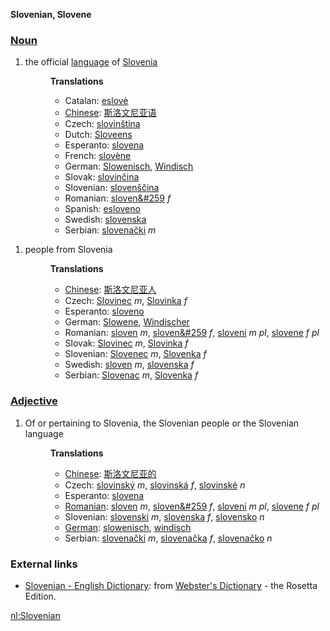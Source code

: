 '''Slovenian, Slovene'''

===[[Noun]]===
#the official [[language]] of [[Slovenia]]
#:'''Translations'''
#:*Catalan: [[eslovè]]
#:*[[Chinese]]: [[斯洛文尼亚语]]
#:*Czech: [[slovinština]]
#:*Dutch: [[Sloveens]] {{msg:n}}
#:*Esperanto: [[slovena]]
#:*French: [[slovène]]
#:*German: [[Slowenisch]], [[Windisch]]
#:*Slovak: [[slovinčina]]
#:*Slovenian: [[slovenscina|slovenščina]]
#:*Romanian: [[sloven&#259]] ''f''
#:*Spanish: [[esloveno]]
#:*Swedish: [[slovenska]]
#:*Serbian: [[slovenački]] ''m''

#people from Slovenia
#:'''Translations'''
#:*[[Chinese]]: [[斯洛文尼亚人]]
#:*Czech: [[Slovinec]] ''m'', [[Slovinka]] ''f''
#:*Esperanto: [[sloveno]]
#:*German: [[Slowene]], [[Windischer]]
#:*Romanian: [[sloven]] ''m'', [[sloven&#259]] ''f'', [[sloveni]] ''m pl'', [[slovene]] ''f pl''
#:*Slovak: [[Slovinec]] ''m'', [[Slovinka]] ''f''
#:*Slovenian: [[Slovenec]] ''m'', [[Slovenka]] ''f''
#:*Swedish: [[sloven]] ''m'', [[slovenska]] ''f''
#:*Serbian: [[Slovenac]] ''m'', [[Slovenka]] ''f''

===[[Adjective]]===
#Of or pertaining to Slovenia, the Slovenian people or the Slovenian language
#:'''Translations'''
#:*[[Chinese]]: [[斯洛文尼亚的]]
#:*Czech: [[slovinský]] ''m'', [[slovinská]] ''f'', [[slovinské]] ''n''
#:*Esperanto: [[slovena]]
#:*[[Romanian]]: [[sloven]] ''m'', [[sloven&#259]] ''f'', [[sloveni]] ''m pl'', [[slovene]] ''f pl''
#:*Slovenian: [[slovenski]] ''m'', [[slovenska]] ''f'', [[slovensko]] ''n''
#:*[[German]]: [[slowenisch]], [[windisch]]
#:*Serbian: [[slovenački]] ''m'', [[slovenačka]] ''f'', [[slovenačko]] ''n''

=== External links ===
*[http://www.websters-online-dictionary.org/definition/Slovene-english/ Slovenian - English Dictionary]: from [http://www.websters-online-dictionary.org/ Webster's Dictionary] - the Rosetta Edition.

[[nl:Slovenian]]